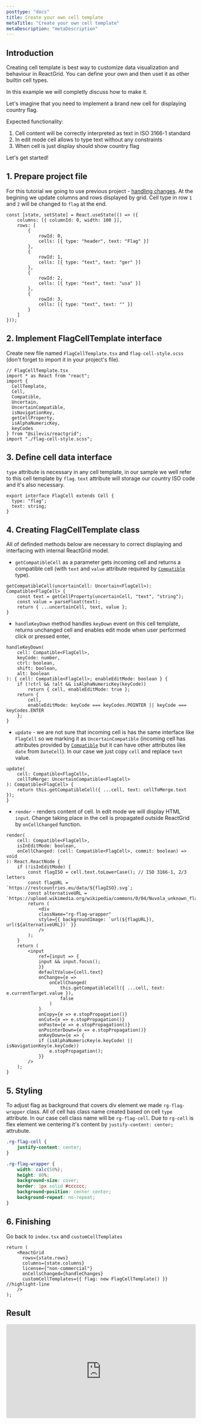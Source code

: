 ```yaml
---
posttype: "docs"
title: Create your own cell template
metaTitle: "Create your own cell template"
metaDescription: "metaDescription"
---
```


## Introduction 

Creating cell template is best way to customize data visualization and behaviour in ReactGrid.
You can define your own and then uset it as other builtin cell types. 

In this example we will completly discuss how to make it.

Let's imagine that you need to implement a brand new cell for displaying country flag.

Expected functionality:

1. Cell content will be correctly interpreted as text in ISO 3166-1 standard
2. In edit mode cell allows to type text without any constraints
3. When cell is just display should show country flag

Let's get started!

## 1. Prepare project file

For this tutorial we going to use previous project - [handling changes](link).
At the begining we update columns and rows displayed by grid. 
Cell type in row `1` and `2` will be changed to `flag` at the end. 

```tsx 
const [state, setState] = React.useState(() => ({
    columns: [{ columnId: 0, width: 100 }],
    rows: [
        {
            rowId: 0,
            cells: [{ type: "header", text: "Flag" }]
        },
        {
            rowId: 1,
            cells: [{ type: "text", text: "ger" }]
        },
        {
            rowId: 2,
            cells: [{ type: "text", text: "usa" }]
        },
        {
            rowId: 3,
            cells: [{ type: "text", text: "" }]
        }
    ]
}));
```

## 2. Implement FlagCellTemplate interface

Create new file named `FlagCellTemplate.tsx` and `flag-cell-style.scss` (don't forget to import it in your project's file).

```tsx 
// FlagCellTemplate.tsx
import * as React from "react";
import {
  CellTemplate,
  Cell,
  Compatible,
  Uncertain,
  UncertainCompatible,
  isNavigationKey,
  getCellProperty,
  isAlphaNumericKey,
  keyCodes
} from "@silevis/reactgrid";
import "./flag-cell-style.scss";
```

## 3. Define cell data interface

`type` attribute is necessary in any cell template, in our sample we well refer to this cell template by `flag`.
`text` attribute will storage our country ISO code and it's also necessary. 

```tsx
export interface FlagCell extends Cell {
  type: "flag";
  text: string;
}
```

## 4. Creating FlagCellTemplate class

All of definded methods below are necessary to correct displaying and interfacing with internal ReactGrid model.


* `getCompatibleCell` as a parameter gets incoming cell and returns a compatible cell (with `text` and `value`
  attribute required by [`Compatible`](link) type).

```tsx
getCompatibleCell(uncertainCell: Uncertain<FlagCell>): Compatible<FlagCell> {
    const text = getCellProperty(uncertainCell, "text", "string");
    const value = parseFloat(text);
    return { ...uncertainCell, text, value };
}
```

* `handleKeyDown` method handles `keyDown` event on this cell template, returns unchanged cell and enables edit 
  mode when user performed click or pressed <kbr>enter</kbr>,

```tsx
handleKeyDown(
    cell: Compatible<FlagCell>,
    keyCode: number,
    ctrl: boolean,
    shift: boolean,
    alt: boolean
): { cell: Compatible<FlagCell>; enableEditMode: boolean } {
    if (!ctrl && !alt && isAlphaNumericKey(keyCode))
        return { cell, enableEditMode: true };
    return {
        cell,
        enableEditMode: keyCode === keyCodes.POINTER || keyCode === keyCodes.ENTER
    };
}
```

* `update` - we are not sure that incoming cell is has the same interface like `FlagCell` so we marking it
  as `UncertainCompatible` (incoming cell has attributes provided by [`Compatible`](link) but it can have
  other attributes like `date` from `DateCell`). In our case we just copy `cell` and replace `text` value.

```tsx
update(
    cell: Compatible<FlagCell>,
    cellToMerge: UncertainCompatible<FlagCell>
): Compatible<FlagCell> {
    return this.getCompatibleCell({ ...cell, text: cellToMerge.text });
}
```

* `render` - renders content of cell. In edit mode we will display HTML `input`. Change taking place in the cell
  is propagated outside ReactGrid by `onCellChanged` function.

```tsx
render(
    cell: Compatible<FlagCell>,
    isInEditMode: boolean,
    onCellChanged: (cell: Compatible<FlagCell>, commit: boolean) => void
): React.ReactNode {
    if (!isInEditMode) {
        const flagISO = cell.text.toLowerCase(); // ISO 3166-1, 2/3 letters
        const flagURL = `https://restcountries.eu/data/${flagISO}.svg`;
        const alternativeURL = `https://upload.wikimedia.org/wikipedia/commons/0/04/Nuvola_unknown_flag.svg`;
        return (
            <div
            className="rg-flag-wrapper"
            style={{ backgroundImage: `url(${flagURL}), url(${alternativeURL})` }}
            />
        );
    }
    return (
        <input
            ref={input => {
            input && input.focus();
            }}
            defaultValue={cell.text}
            onChange={e =>
                onCellChanged(
                    this.getCompatibleCell({ ...cell, text: e.currentTarget.value }),
                    false
                )
            }
            onCopy={e => e.stopPropagation()}
            onCut={e => e.stopPropagation()}
            onPaste={e => e.stopPropagation()}
            onPointerDown={e => e.stopPropagation()}
            onKeyDown={e => {
            if (isAlphaNumericKey(e.keyCode) || isNavigationKey(e.keyCode))
                e.stopPropagation();
            }}
        />
    );
}
```

## 5. Styling

To adjust flag as background that covers div element we made `rg-flag-wrapper` class. 
All of cell has class name created based on cell `type` attribute. In our case cell class name will be `rg-flag-cell`. 
Due to `rg-cell` is flex element we centering it's content by `justify-content: center;` attrubute.

```css
.rg-flag-cell {
    justify-content: center;
}

.rg-flag-wrapper {
    width: calc(50%);
    height: 80%;
    background-size: cover;
    border: 1px solid #cccccc;
    background-position: center center;
    background-repeat: no-repeat;
}
```

## 6. Finishing

Go back to `index.tsx` and `customCellTemplates` 

```tsx
return (
    <ReactGrid
      rows={state.rows}
      columns={state.columns}
      license={"non-commercial"}
      onCellsChanged={handleChanges}
      customCellTemplates={{ flag: new FlagCellTemplate() }}  //highlight-line
    />
);
```

## Result

<iframe
    src="https://codesandbox.io/embed/reactgrid-creating-new-cell-template-pdiux?fontsize=14&hidenavigation=1&theme=dark"
    style="width:100%; height:250px; border:0; border-radius: 4px; overflow:hidden;"
    title="reactgrid-creating-new-cell-template"
    allow="geolocation; microphone; camera; midi; vr; accelerometer; gyroscope; payment; ambient-light-sensor; encrypted-media; usb"
    sandbox="allow-modals allow-forms allow-popups allow-scripts allow-same-origin"
></iframe>